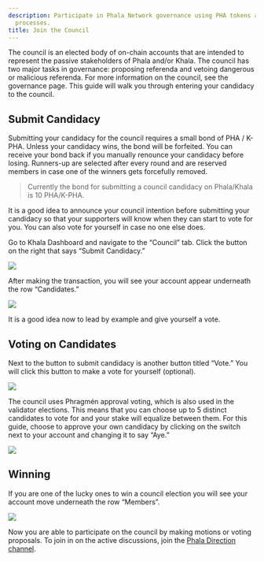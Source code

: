 ```yaml
---
description: Participate in Phala Network governance using PHA tokens and democratic
  processes.
title: Join the Council
---
```



The council is an elected body of on-chain accounts that are intended to represent the passive stakeholders of Phala and/or Khala. The council has two major tasks in governance: proposing referenda and vetoing dangerous or malicious referenda. For more information on the council, see the governance page. This guide will walk you through entering your candidacy to the council.

## Submit Candidacy <a href="#submit-candidacy" id="submit-candidacy"></a>

Submitting your candidacy for the council requires a small bond of PHA / K-PHA. Unless your candidacy wins, the bond will be forfeited. You can receive your bond back if you manually renounce your candidacy before losing. Runners-up are selected after every round and are reserved members in case one of the winners gets forcefully removed.

> Currently the bond for submitting a council candidacy on Phala/Khala is 10 PHA/K-PHA.

It is a good idea to announce your council intention before submitting your candidacy so that your supporters will know when they can start to vote for you. You can also vote for yourself in case no one else does.

Go to Khala Dashboard and navigate to the “Council” tab. Click the button on the right that says “Submit Candidacy.”

![](https://i.imgur.com/H6UFk1Z.png)

After making the transaction, you will see your account appear underneath the row “Candidates.”

![](https://i.imgur.com/wEBQitI.png)

It is a good idea now to lead by example and give yourself a vote.

## Voting on Candidates <a href="#voting-on-candidates" id="voting-on-candidates"></a>

Next to the button to submit candidacy is another button titled “Vote.” You will click this button to make a vote for yourself (optional).

![](https://i.imgur.com/3VT6sK2.png)

The council uses Phragmén approval voting, which is also used in the validator elections. This means that you can choose up to 5 distinct candidates to vote for and your stake will equalize between them. For this guide, choose to approve your own candidacy by clicking on the switch next to your account and changing it to say “Aye.”

![](https://i.imgur.com/mBT7jb1.png)

## Winning <a href="#winning" id="winning"></a>

If you are one of the lucky ones to win a council election you will see your account move underneath the row “Members”.

![](https://i.imgur.com/Wp2Zxqn.png)

Now you are able to participate on the council by making motions or voting proposals. To join in on the active discussions, join the [Phala Direction channel](https://forum.phala.network/).
